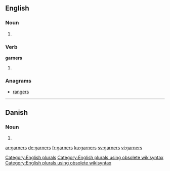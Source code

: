 ==English==

===Noun===
{{head|en}}

# {{plural of|garner}}

===Verb===
'''garners'''

# {{en-third-person singular of|garner}}

===Anagrams===
* [[rangers#English|rangers]]

[[Category:English plurals]][[Category:English plurals using obsolete wikisyntax]][[Category:English plurals using obsolete wikisyntax]]

----

==Danish==

===Noun===
{{head|da|noun form|g=n}}

# {{form of|genitive plural indefinite|garn|lang=da}}

[[ar:garners]]
[[de:garners]]
[[fr:garners]]
[[ku:garners]]
[[sv:garners]]
[[vi:garners]]